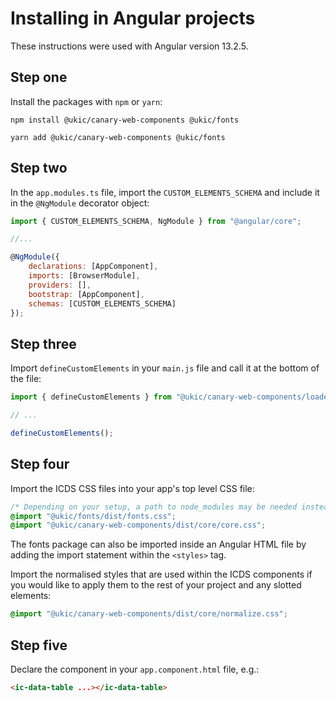 
<Meta title="Usage with Angular" />

# Installing in Angular projects

These instructions were used with Angular version 13.2.5.

## Step one

Install the packages with `npm` or `yarn`:

```shell
npm install @ukic/canary-web-components @ukic/fonts

yarn add @ukic/canary-web-components @ukic/fonts
```

## Step two

In the `app.modules.ts` file, import the `CUSTOM_ELEMENTS_SCHEMA` and include it in the `@NgModule` decorator object:

```js
import { CUSTOM_ELEMENTS_SCHEMA, NgModule } from "@angular/core";

//...

@NgModule({
    declarations: [AppComponent],
    imports: [BrowserModule],
    providers: [],
    bootstrap: [AppComponent],
    schemas: [CUSTOM_ELEMENTS_SCHEMA]
});
```

## Step three

Import `defineCustomElements` in your `main.js` file and call it at the bottom of the file:

```js
import { defineCustomElements } from "@ukic/canary-web-components/loader";

// ...

defineCustomElements();
```

## Step four

Import the ICDS CSS files into your app's top level CSS file:

```css
/* Depending on your setup, a path to node_modules may be needed instead */
@import "@ukic/fonts/dist/fonts.css";
@import "@ukic/canary-web-components/dist/core/core.css";
```

The fonts package can also be imported inside an Angular HTML file by adding the import statement within the `<styles>` tag.

Import the normalised styles that are used within the ICDS components if you would like to apply them to the rest of your project and any slotted elements:

```css
@import "@ukic/canary-web-components/dist/core/normalize.css";
```

## Step five

Declare the component in your `app.component.html` file, e.g.:

```html
<ic-data-table ...></ic-data-table>
```
